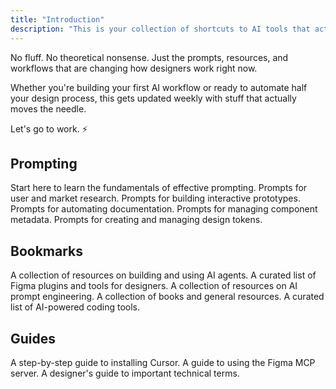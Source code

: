```yaml
---
title: "Introduction"
description: "This is your collection of shortcuts to AI tools that actually work. 🔥"
---
```


No fluff. No theoretical nonsense. Just the prompts, resources, and workflows that are changing how designers work right now.

Whether you're building your first AI workflow or ready to automate half your design process, this gets updated weekly with stuff that actually moves the needle.

Let's go to work. ⚡️

## Prompting

<CardGroup cols={2}>
  <Card title="Basics" icon="stars" href="/prompting/basics">
    Start here to learn the fundamentals of effective prompting.
  </Card>
  <Card title="Research" icon="link" href="/prompting/research">
    Prompts for user and market research.
  </Card>
  <Card title="Prototyping" icon="sparkles" href="/prompting/prototyping">
    Prompts for building interactive prototypes.
  </Card>
  <Card title="Documentation" icon="book-open-cover" href="/prompting/documentation">
    Prompts for automating documentation.
  </Card>
  <Card title="Component Metadata" icon="binary" href="/prompting/component-metadata">
    Prompts for managing component metadata.
  </Card>
  <Card title="Design tokens" icon="palette" href="/prompting/design-tokens">
    Prompts for creating and managing design tokens.
  </Card>
</CardGroup>

## Bookmarks

<CardGroup cols={2}>
  <Card title="Agents" icon="robot" href="/bookmarks/agents">
    A collection of resources on building and using AI agents.
  </Card>
  <Card title="Figma" icon="figma" href="/bookmarks/figma">
    A curated list of Figma plugins and tools for designers.
  </Card>
  <Card title="Prompting" icon="terminal" href="/bookmarks/prompting">
    A collection of resources on AI prompt engineering.
  </Card>
  <Card title="Resources" icon="book-open-cover" href="/bookmarks/resources">
    A collection of books and general resources.
  </Card>
  <Card title="Tools" icon="wrench" href="/bookmarks/tools">
    A curated list of AI-powered coding tools.
  </Card>
</CardGroup>

## Guides

<CardGroup cols={2}>
  <Card title="Install Cursor" icon="download" href="/guides/install-cursor">
    A step-by-step guide to installing Cursor.
  </Card>
  <Card title="Figma MCP" icon="figma" href="/guides/figmamcp">
    A guide to using the Figma MCP server.
  </Card>
  <Card title="Key Terms" icon="key" href="/guides/key-terms">
    A designer's guide to important technical terms.
  </Card>
</CardGroup>